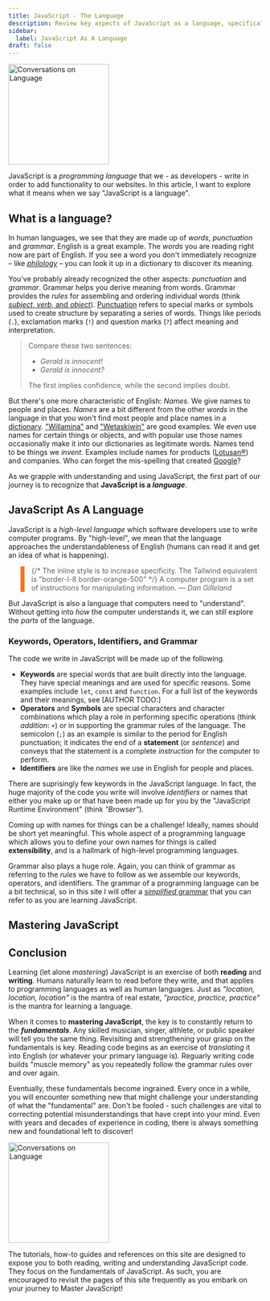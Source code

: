 ```yaml
---
title: JavaScript - The Language
description: Review key aspects of JavaScript as a language, specifically the presence of keywords, punctuation, grammar, and programmer-defined names.
sidebar:
  label: JavaScript As A Language
draft: false
---
```



<Image src={conversation} alt="Conversations on Language" class="float-end pl-3" width="200" />

JavaScript is a *programming language* that we - as developers - write in order to add functionality to our websites. In this article, I want to explore what it means when we say "JavaScript is a language".

## What is a language?

In human languages, we see that they are made up of *words*, *punctuation* and *grammar*. English is a great example. The *words* you  are reading right now are part of English. If you see a word you don't immediately recognize &ndash; like <a target="rabbit_trail" href="https://www.merriam-webster.com/dictionary/philology">*philology*</a> &ndash; you can look it up in a dictionary to discover its meaning.

You've probably already recognized the other aspects: *punctuation* and *grammar*. Grammar helps you derive meaning from words. Grammar provides the *rules* for assembling and ordering individual words (think <a target="rabbit_trail" href="https://www.thoughtco.com/subjects-verbs-and-objects-1689695">*subject*, *verb*, and *object*</a>). <a target="rabbit_trail" href="https://www.thoughtco.com/punctuation-definition-1691702">Punctuation</a> refers to special marks or symbols used to create structure by separating a series of words. Things like periods (`.`), exclamation marks (`!`) and question marks (`?`) affect meaning and interpretation.

> Compare these two sentences:
>
> - *Gerald is innocent!*
> - *Gerald is innocent?*
>
> The first implies confidence, while the second implies doubt.

But there's one more characteristic of English: *Names*. We give names to people and places. *Names* are a bit different from the other *words* in the language in that you won't find most people and place names in a <a target="rabbit_trail" href="https://www.merriam-webster.com/">dictionary</a>. <a target="rabbit_trail" href="https://www.thinkbabynames.com/meaning/0/Willamina">"Willamina"</a> and <a target="rabbit_trail" href="https://en.wikipedia.org/wiki/Wetaskiwin">"Wetaskiwin"</a> are good examples. We even use names for certain things or objects, and with popular use those names occasionally make it into our dictionaries as legitimate words. Names tend to be things we *invent*. Examples include names for products (<a target="rabbit_trail" href="https://www.sto.com/biomimetics/en/biomimetics/lotusan/index.html">Lotusan&reg;</a>) and companies. Who can forget the mis-spelling that created <a target="rabbit_trail" href="https://allthatsinteresting.com/google-name">Google</a>?

As we grapple with understanding and using JavaScript, the first part of our journey is to recognize that **JavaScript is a *language***.

## JavaScript As A Language

JavaScript is a *high-level language* which software developers use to write computer programs. By "high-level", we mean that the language approaches the understandableness of English (humans can read it and get an idea of what is happening).

<blockquote style="border-left-width: 8px; border-left-color: #f97316;" class="text-orange-500 bg-gray-100 dark:bg-gray-800 text-3xl italic p-5 py-3">
    {/* The inline style is to increase specificity. The Tailwind equivalent is "border-l-8 border-orange-500" */}
    A computer program is a set of instructions for manipulating information.
    <cite class="text-right text-xl block italic">&mdash; Dan Gilleland</cite>
</blockquote>

But JavaScript is also a language that computers need to "understand". Without getting into *how* the computer understands it, we can still explore the *parts* of the language.

### Keywords, Operators, Identifiers, and Grammar

The code we write in JavaScript will be made up of the following.

- **Keywords** are special words that are built directly into the language. They have special meanings and are used for specific reasons. Some examples include `let`, `const` and `function`. For a full list of the keywords and their meanings, see [AUTHOR TODO:]
- **Operators** and **Symbols** are special characters and character combinations which play a role in performing specific operations (think *addition*: `+`) or in supporting the grammar rules of the language. The semicolon (`;`) as an example is similar to the period for English punctuation; it indicates the end of a **statement** (or *sentence*) and conveys that the statement is a complete *instruction* for the computer to perform.
- **Identifiers** are like the *names* we use in English for people and places.

There are suprisingly few keywords in the JavaScript language. In fact, the huge majority of the code you write will involve *identifiers* or names that either you make up or that have been made up for you by the "JavaScript Runtime Environment" (think *"Browser"*).

Coming up with names for things can be a challenge! Ideally, names should be short yet meaningful. This whole aspect of a programming language which allows you to define your own names for things is called **extensibility**, and is a hallmark of high-level programming languages.

Grammar also plays a huge role. Again, you can think of grammar as referring to the *rules* we have to follow as we assemble our keywords, operators, and identifiers. The grammar of a programming language can be a bit technical, so in this site I will offer a [*simplified* grammar](/CPSC-1520/reference/0020/) that you can refer to as you are learning JavaScript.

## Mastering JavaScript


<Mastering />

## Conclusion

Learning (let alone *mastering*) JavaScript is an exercise of both **reading** and **writing**. Humans naturally learn to read before they write, and that applies to programming languages as well as human languages. Just as *"location, location, location"* is the mantra of real estate, *"practice, practice, practice"* is the mantra for learning a language.

When it comes to **mastering JavaScript**, the key is to constantly return to the ***fundamentals***. Any skilled musician, singer, althlete, or public speaker will tell you the same thing. Revisiting and strengthening your grasp on the fundamentals is key. Reading code begins as an exercise of *translating* it into English (or whatever your primary language is). Reguarly writing code builds "muscle memory" as you repeatedly follow the grammar rules over and over again.

Eventually, these fundamentals become ingrained. Every once in a while, you will encounter something new that might challenge your understanding of what the "fundamental" are. Don't be fooled - such challenges are vital to correcting potential misunderstandings that have crept into your mind. Even with years and decades of experience in coding, there is always something new and foundational left to discover!

<Image src={conversation} alt="Conversations on Language" class="float-start pr-3" width="200" />

The tutorials, how-to guides and references on this site are designed to expose you to both reading, writing and understanding JavaScript code. They focus on the fundamentals of JavaScript. As such, you are encouraged to revisit the pages of this site frequently as you embark on your journey to Master JavaScript!
